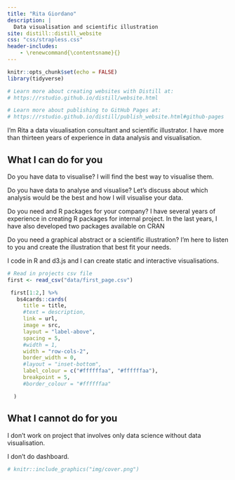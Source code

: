 ```yaml
---
title: "Rita Giordano"
description: |
  Data visualisation and scientific illustration
site: distill::distill_website
css: "css/strapless.css"
header-includes:
    - \renewcommand{\contentsname}{}
---
```

<!-- Remove margin under images -->
<!-- <style> -->
<!-- d-article div.sourceCode pre { -->
<!--   background: #dae7f1; -->
<!-- } -->

<!-- code { -->
<!--   background-color: #dae7f1; -->
<!-- } -->

<!-- d-article pre  { -->
<!--   background-color: #dae7f1; -->
<!-- } -->


```r
knitr::opts_chunk$set(echo = FALSE)
library(tidyverse)

# Learn more about creating websites with Distill at:
# https://rstudio.github.io/distill/website.html

# Learn more about publishing to GitHub Pages at:
# https://rstudio.github.io/distill/publish_website.html#github-pages

```
I'm Rita a data visualisation consultant and scientific illustrator. I have more than thirteen years of experience in data analysis and visualisation. 

## What I can do for you
Do you have data to visualise? I will find the best way to visualise them. 

Do you have data to analyse and visualise? Let's discuss about which analysis would be the best and how I will visualise your data.

Do you need and R packages for your company? I have several years of experience in creating R packages for internal project. In the last years, I have also developed two packages available on CRAN 

Do you need a graphical abstract or a scientific illustration? I'm here to listen to you and create the illustration that best fit your needs.

I code in R and d3.js and I can create static and interactive visualisations.

```r
# Read in projects csv file
first <- read_csv("data/first_page.csv")
```

```r
 first[1:2,] %>%
   bs4cards::cards(
     title = title,
     #text = description,
     link = url,
     image = src,
     layout = "label-above",
     spacing = 5,
     #width = 1,
     width = "row-cols-2",
     border_width = 0,
     #layout = "inset-bottom",
     label_colour = c("#ffffffaa", "#ffffffaa"),
     breakpoint = 5,
     #border_colour = "#ffffffaa"

  )
```

## What I cannot do for you
I don't work on project that involves only data science without data visualisation.

I don't do dashboard.

```r
# knitr::include_graphics("img/cover.png")
```


